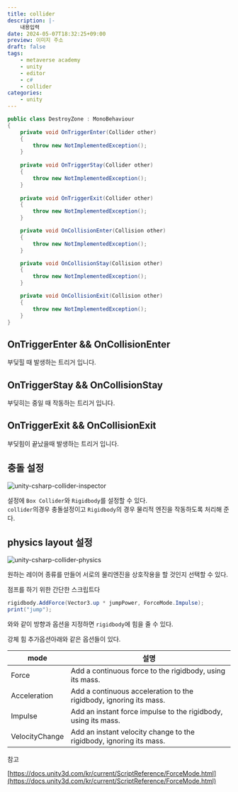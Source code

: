 ```yaml
---
title: collider
description: |-
    내용입력
date: 2024-05-07T18:32:25+09:00
preview: 이미지 주소
draft: false
tags:
    - metaverse academy
    - unity
    - editor
    - c#
    - collider
categories:
    - unity
---
```




```c#
public class DestroyZone : MonoBehaviour
{
    private void OnTriggerEnter(Collider other)
    {
        throw new NotImplementedException();
    }
    
    private void OnTriggerStay(Collider other)
    {
        throw new NotImplementedException();
    }
    
    private void OnTriggerExit(Collider other)
    {
        throw new NotImplementedException();
    }

    private void OnCollisionEnter(Collision other)
    {
        throw new NotImplementedException();
    }

    private void OnCollisionStay(Collision other)
    {
        throw new NotImplementedException();
    }

    private void OnCollisionExit(Collision other)
    {
        throw new NotImplementedException();
    }
}
```

## OnTriggerEnter && OnCollisionEnter

부딪힐 때 발생하는 트리거 입니다.

## OnTriggerStay && OnCollisionStay

부딪히는 중일 때 작동하는 트리거 입니다.

## OnTriggerExit && OnCollisionExit

부딪힘이 끝났을때 발생하는 트리거 입니다.

## 충돌 설정

![unity-csharp-collider-inspector](./assets/unity-csharp-collider-inspector.png)

설정에 ```Box Collider```와  ```Rigidbody```를 설정할 수 있다.\
```collider```의경우 충돌설정이고 ```Rigidbody```의 경우 물리적 엔진을 작동하도록 처리해 준다.

## physics layout 설정

![unity-csharp-collider-physics](./assets/unity-csharp-collider-physics.png)

원하는 레이어 종류를 만들어 서로의 물리엔진을 상호작용을 할 것인지 선택할 수 있다.



점프를 하기 위한 간단한 스크립트다

```c#
rigidbody.AddForce(Vector3.up * jumpPower, ForceMode.Impulse);
print("jump");
```
와와 같이 방향과 옵션을 지정하면 ```rigidbody```에 힘을 줄 수 있다.

강체 힘 추가옵션아래와 같은 옵션들이 있다.

| mode | 설명 |
| --- | --- |
| Force | Add a continuous force to the rigidbody, using its mass.|
| Acceleration | Add a continuous acceleration to the rigidbody, ignoring its mass.|
| Impulse | Add an instant force impulse to the rigidbody, using its mass.|
| VelocityChange | Add an instant velocity change to the rigidbody, ignoring its mass.|


참고

[https://docs.unity3d.com/kr/current/ScriptReference/ForceMode.html](https://docs.unity3d.com/kr/current/ScriptReference/ForceMode.html)